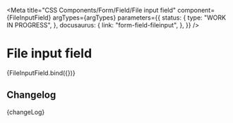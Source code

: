 
<Meta
  title="CSS Components/Form/Field/File input field"
  component={FileInputField}
  argTypes={argTypes}
  parameters={{
    status: {
      type: "WORK IN PROGRESS",
    },
    docusaurus: {
      link: "form-field-fileinput",
    },
  }}
/>

# File input field

<Canvas>
  <Story name="File input field" args={defaultArgs}>
    {FileInputField.bind({})}
  </Story>
</Canvas>

<ArgsTable story="File input field" />

## Changelog

<Description>{changeLog}</Description>
